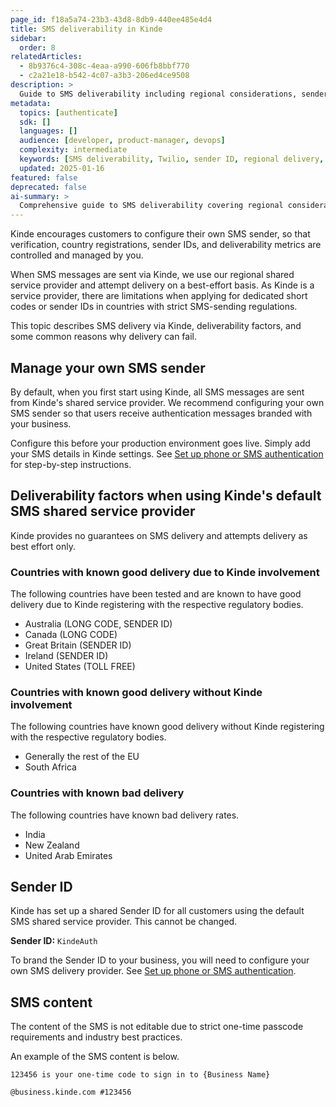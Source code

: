 ```yaml
---
page_id: f18a5a74-23b3-43d8-8db9-440ee485e4d4
title: SMS deliverability in Kinde
sidebar:
  order: 8
relatedArticles:
  - 8b9376c4-308c-4eaa-a990-606fb8bbf770
  - c2a21e18-b542-4c07-a3b3-206ed4ce9508
description: >
  Guide to SMS deliverability including regional considerations, sender ID configuration, and country-specific delivery rates.
metadata:
  topics: [authenticate]
  sdk: []
  languages: []
  audience: [developer, product-manager, devops]
  complexity: intermediate
  keywords: [SMS deliverability, Twilio, sender ID, regional delivery, 10DLC, A2P messaging]
  updated: 2025-01-16
featured: false
deprecated: false
ai-summary: >
  Comprehensive guide to SMS deliverability covering regional considerations, sender ID setup, and country-specific delivery rates for authentication messages.
---
```


Kinde encourages customers to configure their own SMS sender, so that verification, country registrations, sender IDs, and deliverability metrics are controlled and managed by you.

When SMS messages are sent via Kinde, we use our regional shared service provider and attempt delivery on a best-effort basis. As Kinde is a service provider, there are limitations when applying for dedicated short codes or sender IDs in countries with strict SMS-sending regulations.

This topic describes SMS delivery via Kinde, deliverability factors, and some common reasons why delivery can fail.

## Manage your own SMS sender

By default, when you first start using Kinde, all SMS messages are sent from Kinde's shared service provider. We recommend configuring your own SMS sender so that users receive authentication messages branded with your business.

Configure this before your production environment goes live. Simply add your SMS details in Kinde settings. See [Set up phone or SMS authentication](/authenticate/authentication-methods/phone-authentication/) for step-by-step instructions.

## Deliverability factors when using Kinde's default SMS shared service provider

Kinde provides no guarantees on SMS delivery and attempts delivery as best effort only.

### Countries with known good delivery due to Kinde involvement

The following countries have been tested and are known to have good delivery due to Kinde registering with the respective regulatory bodies.

- Australia (LONG CODE, SENDER ID)
- Canada (LONG CODE)
- Great Britain (SENDER ID)
- Ireland (SENDER ID)
- United States (TOLL FREE)

### Countries with known good delivery without Kinde involvement

The following countries have known good delivery without Kinde registering with the respective regulatory bodies.

- Generally the rest of the EU
- South Africa

### Countries with known bad delivery

The following countries have known bad delivery rates.

- India
- New Zealand
- United Arab Emirates

## Sender ID

Kinde has set up a shared Sender ID for all customers using the default SMS shared service provider. This cannot be changed.

**Sender ID:** `KindeAuth`

To brand the Sender ID to your business, you will need to configure your own SMS delivery provider. See [Set up phone or SMS authentication](/authenticate/authentication-methods/phone-authentication/).

## SMS content

The content of the SMS is not editable due to strict one-time passcode requirements and industry best practices.

An example of the SMS content is below.

```
123456 is your one-time code to sign in to {Business Name} 

@business.kinde.com #123456
```
